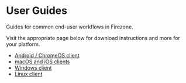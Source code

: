 # User Guides

Guides for common end-user workflows in Firezone.

Visit the appropriate page below for download instructions and more for your
platform.

- [Android / ChromeOS client](/kb/user-guides/android-client)
- [macOS and iOS clients](/kb/user-guides/apple-client)
- [Windows client](/kb/user-guides/windows-client)
- [Linux client](/kb/user-guides/linux-client)
